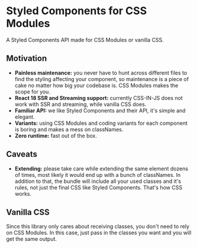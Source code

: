 # Styled Components for CSS Modules

A Styled Components API made for CSS Modules or vanilla CSS.

## Motivation

- **Painless maintenance:** you never have to hunt across different files to find the styling affecting your component, so maintenance is a piece of cake no matter how big your codebase is. CSS Modules makes the scope for you.
- **React 18 SSR and Streaming support:** currently CSS-IN-JS does not work with SSR and streaming, while vanilla CSS does.
- **Familiar API:** we like Styled Components and their API, it's simple and elegant.
- **Variants:** using CSS Modules and coding variants for each component is boring and makes a mess on classNames.
- **Zero runtime:** fast out of the box.

## Caveats

- **Extending:** please take care while extending the same element dozens of times, most likely it would end up with a bunch of classNames. In addition to that, the bundle will include all your used classes and it's rules, not just the final CSS like Styled Components. That's how CSS works.

## Vanilla CSS

Since this library only cares about receiving classes, you don't need to rely on CSS Modules. In this case, just pass in the classes you want and you will get the same output.
